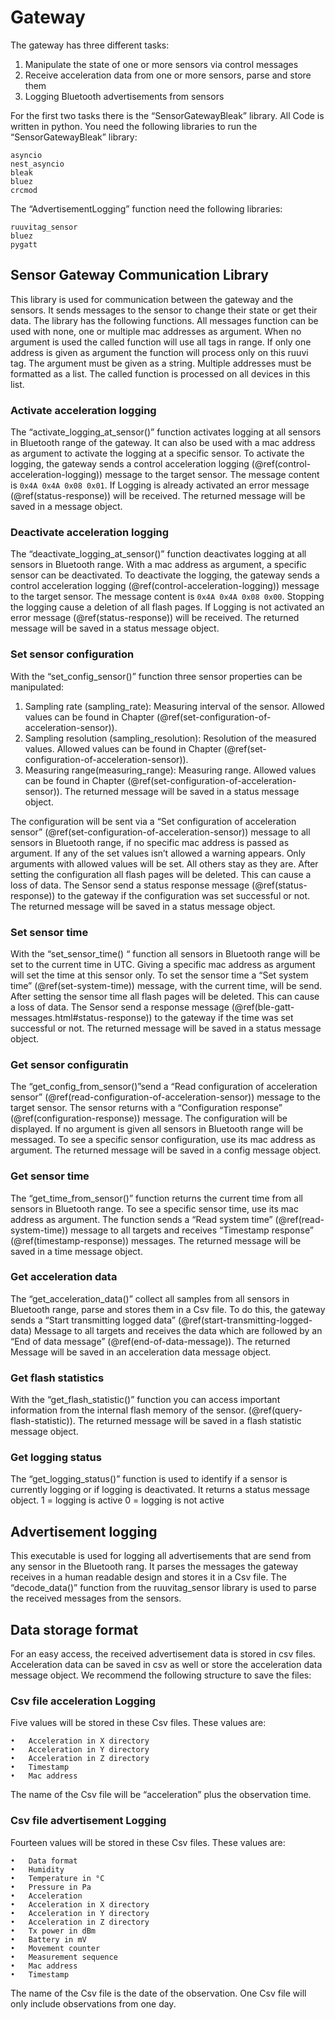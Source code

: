 # Gateway 
The gateway has three different tasks:

1. Manipulate the state of one or more sensors via control messages
2.	Receive acceleration data from one or more sensors, parse and store them
3.	Logging Bluetooth advertisements from sensors

For the first two tasks there is the “SensorGatewayBleak” library. All Code is written in python. You need the following libraries to run the “SensorGatewayBleak” library:

	asyncio
	nest_asyncio
	bleak 
	bluez 
	crcmod

The “AdvertisementLogging” function need the following libraries:

    ruuvitag_sensor
    bluez    
    pygatt

## Sensor Gateway Communication Library ##
This library is used for communication between the gateway and the sensors. It sends messages to the sensor to change their state or get their data. The library has the following functions. All messages function can be used with none, one or multiple mac addresses as argument. When no argument is used the called function will use all tags in range. If only one address is given as argument the function will process only on this ruuvi tag. The argument must be given as a string. Multiple addresses must be formatted as a list. The called function is processed on all devices in this list. 


### Activate acceleration logging 

The “activate_logging_at_sensor()” function activates logging at all sensors in Bluetooth range of the gateway. It can also be used with a mac address as argument to activate the logging at a specific sensor. To activate the logging, the gateway sends a control acceleration logging (\@ref(control-acceleration-logging)) message to the target sensor. The message content is `0x4A 0x4A 0x08 0x01`. If Logging is already activated an error message (\@ref(status-response)) will be received. The returned message will be saved in a message object.

### Deactivate acceleration logging 

The “deactivate_logging_at_sensor()” function deactivates logging at all sensors in Bluetooth range. With a mac address as argument, a specific sensor can be deactivated. To deactivate the logging, the gateway sends a control acceleration logging (\@ref(control-acceleration-logging)) message to the target sensor. The message content is `0x4A 0x4A 0x08 0x00`. Stopping the logging cause a deletion of all flash pages. If Logging is not activated an error message (\@ref(status-response)) will be received. The returned message will be saved in a status message object.


### Set sensor configuration 
With the “set_config_sensor()” function three sensor properties can be manipulated:

1. Sampling rate (sampling_rate): Measuring interval of the sensor. Allowed values can be found in Chapter (\@ref(set-configuration-of-acceleration-sensor)). 
2. Sampling resolution (sampling_resolution): Resolution of the measured values. Allowed values can be found in Chapter (\@ref(set-configuration-of-acceleration-sensor)).
3. Measuring range(measuring_range): Measuring range. Allowed values can be found in Chapter (\@ref(set-configuration-of-acceleration-sensor)). The returned message will be saved in a status message object.


The configuration will be sent via a “Set configuration of acceleration sensor” (\@ref(set-configuration-of-acceleration-sensor)) message to all sensors in Bluetooth range, if no specific mac address is passed as argument. If any of the set values isn’t allowed a warning appears.
Only arguments with allowed values will be set. All others stay as they are. After setting the configuration all flash pages will be deleted. This can cause a loss of data. The Sensor send a status response message (\@ref(status-response)) to the gateway if the configuration was set successful or not. The returned message will be saved in a status message object.


### Set sensor time 

With the “set_sensor_time() “ function all sensors in Bluetooth range will be set to the current time in UTC. Giving a specific mac address as argument will set the time at this sensor only. To set the sensor time a “Set system time” (\@ref(set-system-time)) message, with the current time, will be send. After setting the sensor time all flash pages will be deleted. This can cause a loss of data. The Sensor send a response message (\@ref(ble-gatt-messages.html#status-response)) to the gateway if the time was set successful or not. The returned message will be saved in a status message object.


### Get sensor configuratin 
The “get_config_from_sensor()”send a “Read configuration of acceleration sensor” (\@ref(read-configuration-of-acceleration-sensor)) message to the target sensor. The sensor returns with a “Configuration response” (\@ref(configuration-response)) message. The configuration will be displayed. If no argument is given all sensors in Bluetooth range will be messaged. To see a specific sensor configuration, use its mac address as argument. The returned message will be saved in a config message object.


### Get sensor time 
The “get_time_from_sensor()” function returns the current time from all sensors in Bluetooth range. To see a specific sensor time, use its mac address as argument. The function sends a “Read system time” (\@ref(read-system-time)) message to all targets and receives “Timestamp response” (\@ref(timestamp-response)) messages. The returned message will be saved in a time message object.


### Get acceleration data 
The “get_acceleration_data()” collect all samples from all sensors in Bluetooth range, parse and stores them in a Csv file. To do this, the gateway sends a “Start transmitting logged data” (\@ref(start-transmitting-logged-data) Message to all targets and receives the data which are followed by an “End of data message” (\@ref(end-of-data-message)). The returned Message will be saved in an acceleration data message object.

### Get flash statistics
With the “get_flash_statistic()” function you can access important information from the internal flash memory of the sensor. (\@ref(query-flash-statistic)). The returned message will be saved in a flash statistic message object.

### Get logging status
The “get_logging_status()” function is used to identify if a sensor is currently logging or if logging is deactivated. It returns a status message object. 
	1 = logging is active
	0 = logging is not active


## Advertisement logging 
This executable is used for logging all advertisements that are send from any sensor in the Bluetooth rang. It parses the messages the gateway receives in a human readable design and stores it in a Csv file. The “decode_data()” function from the ruuvitag_sensor library is used to parse the received messages from the sensors.

## Data storage format 
For an easy access, the received advertisement data is stored in csv files. 
Acceleration data can be saved in csv as well or store the acceleration data message object. We recommend the following structure to save the files: 

### Csv file acceleration Logging 
Five values will be stored in these Csv files. These values are:

    •	Acceleration in X directory
    •	Acceleration in Y directory
    •	Acceleration in Z directory
    •	Timestamp
    •	Mac address
The name of the Csv file will be “acceleration” plus the observation time.

### Csv file advertisement  Logging 
Fourteen values will be stored in these Csv files. These values are:

    •	Data format
    •	Humidity
    •	Temperature in °C
    •	Pressure in Pa
    •	Acceleration
    •	Acceleration in X directory
    •	Acceleration in Y directory
    •	Acceleration in Z directory
    •	Tx power in dBm
    •	Battery in mV
    •	Movement counter
    •	Measurement sequence
    •	Mac address
    •	Timestamp
    
The name of the Csv file is the date of the observation. One Csv file will only include observations from one day. 
